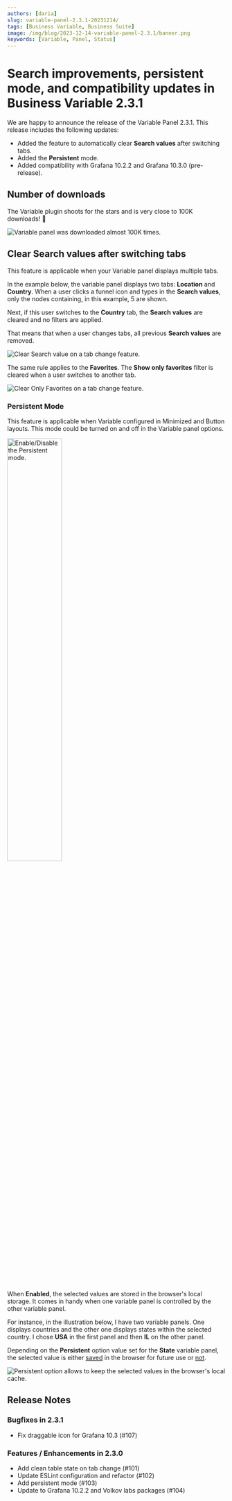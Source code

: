```yaml
---
authors: [daria]
slug: variable-panel-2.3.1-20231214/
tags: [Business Variable, Business Suite]
image: /img/blog/2023-12-14-variable-panel-2.3.1/banner.png
keywords: [Variable, Panel, Status]
---
```



# Search improvements, persistent mode, and compatibility updates in Business Variable 2.3.1

We are happy to announce the release of the Variable Panel 2.3.1. This release includes the following updates:

- Added the feature to automatically clear **Search values** after switching tabs.
- Added the **Persistent** mode.
- Added compatibility with Grafana 10.2.2 and Grafana 10.3.0 (pre-release).

<Catalog date="December 15, 2023" />

## Number of downloads

The Variable plugin shoots for the stars and is very close to 100K downloads! :clap:

<Image
  title="Variable panel was downloaded almost 100K times."
  src="/img/blog/2023-12-14-variable-panel-2.3.1/downloads.png"
/>

## Clear **Search values** after switching tabs

This feature is applicable when your Variable panel displays multiple tabs.

In the example below, the variable panel displays two tabs: **Location** and **Country**. When a user clicks a funnel icon and types in the **Search values**, only the nodes containing, in this example, 5 are shown.

Next, if this user switches to the **Country** tab, the **Search values** are cleared and no filters are applied.

That means that when a user changes tabs, all previous **Search values** are removed.

<Image
  title="Clear Search value on a tab change feature."
  src="/img/blog/2023-12-14-variable-panel-2.3.1/clear-tab.png"
/>

The same rule applies to the **Favorites**. The **Show only favorites** filter is cleared when a user switches to another tab.

<Image
  title="Clear Only Favorites on a tab change feature."
  src="/img/blog/2023-12-14-variable-panel-2.3.1/clear-tab-fav.png"
/>

### Persistent Mode

This feature is applicable when Variable configured in Minimized and Button layouts. This mode could be turned on and off in the Variable panel options.

<Image
  title="Enable/Disable the Persistent mode."
  src="/img/blog/2023-12-14-variable-panel-2.3.1/persist-on-off.png"
  width="50%"
/>

When **Enabled**, the selected values are stored in the browser's local storage. It comes in handy when one variable panel is controlled by the other variable panel.

For instance, in the illustration below, I have two variable panels. One displays countries and the other one displays states within the selected country. I chose **USA** in the first panel and then **IL** on the other panel.

Depending on the **Persistent** option value set for the **State** variable panel, the selected value is either <u>saved</u> in the browser for future use or <u>not</u>.

<Image
  title="Persistent option allows to keep the selected values in the browser's local cache."
  src="/img/blog/2023-12-14-variable-panel-2.3.1/persistent.png"
/>

<GettingStarted />

<Tutorial />

## Release Notes

### Bugfixes in 2.3.1

- Fix draggable icon for Grafana 10.3 (#107)

### Features / Enhancements in 2.3.0

- Add clean table state on tab change (#101)
- Update ESLint configuration and refactor (#102)
- Add persistent mode (#103)
- Update to Grafana 10.2.2 and Volkov labs packages (#104)

<Feedback />
